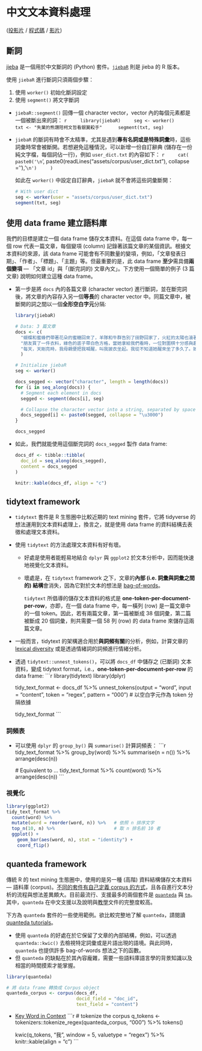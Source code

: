 中文文本資料處理 {#ch08}
========================

[([投影片](https://docs.google.com/presentation/d/1S7kse79vi-C4tKPQQ-1K-Dj4Mx8hs18GTG6VJgOCIRI) /
[程式碼](https://rlads2021.github.io/archives/src/Lab08.zip) /
[影片](https://youtu.be/3QPpVGxNjkY))
]{.course-resource}


## 斷詞

[jieba](https://github.com/fxsjy/jieba) 是一個用於中文斷詞的 (Python) 套件。[`jiebaR`](https://github.com/qinwf/jiebaR) 則是 jieba 的 R 版本。

使用 `jiebaR` 進行斷詞只須兩個步驟：

1. 使用 `worker()` 初始化斷詞設定
2. 使用 `segment()` 將文字斷詞

- `jiebaR::segment()` 回傳一個 character vector，vector 內的每個元素都是一個被斷出來的詞：
    ```r
    library(jiebaR)
    seg <- worker()
    txt <- "失業的熊讚陪柯文哲看銀翼殺手" 
    segment(txt, seg)
    ```

- `jiebaR` 的斷詞有時會不太精準，尤其是遇到**專有名詞或是特殊詞彙**時，這些詞彙時常會被斷開。若想避免這種情況，可以新增一份自訂辭典 (儲存在一份純文字檔，每個詞佔一行)，例如 `user_dict.txt` 的內容如下：
    ```r
    cat(
      paste0('\n```\n',
           paste0(readLines("assets/corpus/user_dict.txt"), collapse = '\n'),
           '\n```\n')
    )
    ```
    
    如此在 `worker()` 中設定自訂辭典，`jiebaR` 就不會將這些詞彙斷開：

    ```r
    # With user dict
    seg <- worker(user = "assets/corpus/user_dict.txt")
    segment(txt, seg)
    ```


## 使用 data frame 建立語料庫

我們的目標是建立一個 data frame 儲存文本資料。在這個 data frame 中，每一個 row 代表一篇文章，每個變項 (column) 記錄著該篇文章的某個資訊。根據文本資料的來源，該 data frame 可能會有不同數量的變項，例如，「文章發表日期」、「作者」、「標題」、「主題」等。但最重要的是，此 data frame **至少**需具備**兩個變項** --- 「文章 id」與「(斷完詞的) 文章內文」。下方使用一個簡單的例子 (3 篇文章) 說明如何建立這種 data frame。

- 第一步是將 `docs` 內的各篇文章 (character vector) 
進行斷詞，並在斷完詞後，將文章的內容存入另一個**等長**的 character vector 中。同篇文章中，被斷開的詞之間以一個**全形空白字元**分隔:

    ```r
    library(jiebaR)
    
    # Data: 3 篇文章
    docs <- c(
      "蝴蝶和蜜蜂們帶著花朵的蜜糖回來了，羊隊和牛群告別了田野回家了，火紅的太陽也滾著火輪子回家了，當街燈亮起來向村莊道過晚安，夏天的夜就輕輕地來了。",
      "朋友買了一件衣料，綠色的底子帶白色方格，當她拿給我們看時，一位對圍棋十分感與趣的同學說：「啊，好像棋盤似的。」「我看倒有點像稿紙。」我說。「真像一塊塊綠豆糕。」一位外號叫「大食客」的同學緊接著說。",
      "每天，天剛亮時，我母親便把我喊醒，叫我披衣坐起。我從不知道她醒來坐了多久了。她看我清醒了，便對我說昨天我做錯了什麼事，說錯了什麼話，要我認錯，要我用功讀書。"
      )
    
    # Initialize jiebaR
    seg <- worker()
    
    docs_segged <- vector("character", length = length(docs))
    for (i in seq_along(docs)) {
      # Segment each element in docs
      segged <- segment(docs[i], seg)
      
      # Collapse the character vector into a string, separated by space
      docs_segged[i] <- paste0(segged, collapse = "\u3000")
    }
    
    docs_segged
    ```

- 如此，我們就能使用這個斷完詞的 `docs_segged` 製作 data frame:

    ```r
    docs_df <- tibble::tibble(
      doc_id = seq_along(docs_segged),
      content = docs_segged
    )
    
    knitr::kable(docs_df, align = "c")
    ```


## tidytext framework

- `tidytext` 套件是 R 生態圈中比較近期的 text mining 套件，它將 tidyverse 的想法運用到文本資料處理上，換言之，就是使用 data frame 的資料結構去表徵和處理文本資料。

- 使用 `tidytext` 的方法處理文本資料有好有壞。
    - 好處是使用者能輕易地結合 `dplyr` 與 `ggplot2` 於文本分析中，因而能快速地視覺化文本資料。
    - 壞處是，在 `tidytext` framework 之下，文章的**內部 (i.e. 詞彙與詞彙之間的) 結構**會消失，因為它對於文本的想法是 [bag-of-words](https://en.wikipedia.org/wiki/Bag-of-words_model)。
    
        `tidytext` 所倡導的儲存文本資料的格式是 **one-token-per-document-per-row**，亦即，在一個 data frame 中，每一橫列 (row) 是一篇文章中的一個 token。因此，若有兩篇文章，第一篇被斷成 38 個詞彙，第二篇被斷成 20 個詞彙，則共需要一個 58 列 (row) 的 data frame 來儲存這兩篇文章。
        
- 一般而言，tidytext 的架構適合用於**與詞頻有關**的分析，例如，計算文章的 [lexical diversity](https://en.wikipedia.org/wiki/Lexical_diversity) 或是透過情緒詞的詞頻進行情緒分析。

- 透過 `tidytext::unnest_tokens()`，可以將 `docs_df` 中儲存之 (已斷詞) 文本資料，變成 tidytext format，i.e.，**one-token-per-document-per-row** 的 data frame:
    ```r
    library(tidytext)
    library(dplyr)
    
    tidy_text_format <- docs_df %>%
      unnest_tokens(output = "word", input = "content",
                    token = "regex", pattern = "\u3000")  # 以空白字元作為 token 分隔依據
    
    tidy_text_format
    ```


### 詞頻表

- 可以使用 `dplyr` 的 `group_by()` 與 `summarise()` 計算詞頻表：
    ```r
    tidy_text_format %>%
      group_by(word) %>%
      summarise(n = n()) %>%
      arrange(desc(n))
    
    # Equivalent to ...
    tidy_text_format %>%
      count(word) %>%
      arrange(desc(n))
    ```



### 視覺化

```r
library(ggplot2)
tidy_text_format %>%
  count(word) %>%
  mutate(word = reorder(word, n)) %>%   # 依照 n 排序文字
  top_n(10, n) %>%                      # 取 n 排名前 10 者
  ggplot() +
    geom_bar(aes(word, n), stat = "identity") +
    coord_flip()
```


## quanteda framework

傳統 R 的 text mining 生態圈中，使用的是另一種 (高階) 資料結構儲存文本資料 --- 語料庫 (corpus)。[不同的套件有自己定義 corpus 的方式](https://quanteda.io/articles/pkgdown/comparison.html)，且各自進行文本分析的流程與想法差異頗大。目前最流行、支援最多的兩個套件是 [`quanteda`](https://quanteda.io/index.html) 與 [`tm`](http://tm.r-forge.r-project.org)。其中，`quanteda` 在中文支援以及說明與[教學](https://tutorials.quanteda.io)文件的完整度較高。

下方為 `quanteda` 套件的一些使用範例。欲比較完整地了解 `quanteda`，請閱讀 [quanteda tutorials](https://tutorials.quanteda.io)。

- 使用 `quanteda` 的好處在於它保留了文章的內部結構，例如，可以透過 `quanteda::kwic()` 去檢視特定詞彙或是片語出現的語境。與此同時，`quanteda` 也提供許多 bag-of-words 想法之下的函數。
- 但 `quanteda` 的缺點在於其內容龐雜，需要一些語料庫語言學的背景知識以及相當的時間摸索才能掌握。


```r
library(quanteda)

# 將 data frame 轉換成 Corpus object
quanteda_corpus <- corpus(docs_df, 
                          docid_field = "doc_id", 
                          text_field = "content")
```

- [Key Word in Context](https://en.wikipedia.org/wiki/Key_Word_in_Context)
    ```r
    # tokenize the corpus 
    q_tokens <- tokenizers::tokenize_regex(quanteda_corpus, "\u3000") %>%
      tokens()
    
    kwic(q_tokens, "我", window = 5, valuetype = "regex") %>%
      knitr::kable(align = "c")
    ```
